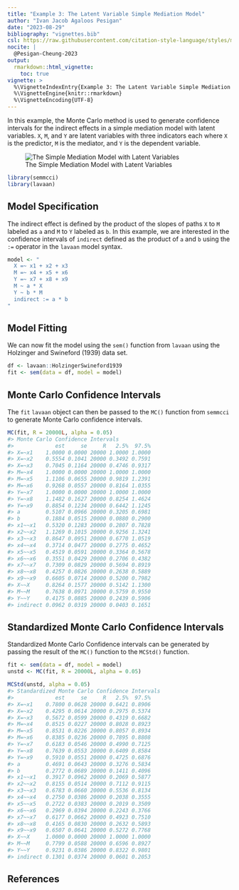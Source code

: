 ```yaml
---
title: "Example 3: The Latent Variable Simple Mediation Model"
author: "Ivan Jacob Agaloos Pesigan"
date: "2023-08-29"
bibliography: "vignettes.bib"
csl: https://raw.githubusercontent.com/citation-style-language/styles/master/apa.csl
nocite: |
  @Pesigan-Cheung-2023
output:
  rmarkdown::html_vignette:
    toc: true
vignette: >
  %\VignetteIndexEntry{Example 3: The Latent Variable Simple Mediation Model}
  %\VignetteEngine{knitr::rmarkdown}
  %\VignetteEncoding{UTF-8}
---
```


<!-- vignettes/example-3-latent.Rmd is generated from .setup/vignettes/example-3-latent.Rmd.orig. Please edit that file -->





In this example,
the Monte Carlo method is used to generate confidence intervals
for the indirect effects in a simple mediation model with latent variables.
`X`, `M`, and `Y` are latent variables with three indicators each
where `X` is the predictor, `M` is the mediator,
and `Y` is the dependent variable.

![The Simple Mediation Model with Latent Variables](https://raw.githubusercontent.com/jeksterslab/semmcci/main/.setup/latex/figures/png/latent.png)


```r
library(semmcci)
library(lavaan)
```

## Model Specification

The indirect effect is defined by the product of the slopes
of paths `X` to `M` labeled as `a` and `M` to `Y` labeled as `b`.
In this example, we are interested in the confidence intervals of `indirect`
defined as the product of `a` and `b` using the `:=` operator
in the `lavaan` model syntax.


```r
model <- "
  X =~ x1 + x2 + x3
  M =~ x4 + x5 + x6
  Y =~ x7 + x8 + x9
  M ~ a * X
  Y ~ b * M
  indirect := a * b
"
```

## Model Fitting

We can now fit the model using the `sem()` function from `lavaan` using the Holzinger and Swineford (1939) data set.


```r
df <- lavaan::HolzingerSwineford1939
fit <- sem(data = df, model = model)
```

## Monte Carlo Confidence Intervals

The `fit` `lavaan` object can then be passed to the `MC()` function from `semmcci`
to generate Monte Carlo confidence intervals.


```r
MC(fit, R = 20000L, alpha = 0.05)
#> Monte Carlo Confidence Intervals
#>             est     se     R   2.5%  97.5%
#> X=~x1    1.0000 0.0000 20000 1.0000 1.0000
#> X=~x2    0.5554 0.1041 20000 0.3492 0.7591
#> X=~x3    0.7045 0.1164 20000 0.4746 0.9317
#> M=~x4    1.0000 0.0000 20000 1.0000 1.0000
#> M=~x5    1.1106 0.0655 20000 0.9819 1.2391
#> M=~x6    0.9268 0.0557 20000 0.8164 1.0355
#> Y=~x7    1.0000 0.0000 20000 1.0000 1.0000
#> Y=~x8    1.1482 0.1627 20000 0.8254 1.4624
#> Y=~x9    0.8854 0.1234 20000 0.6442 1.1245
#> a        0.5107 0.0966 20000 0.3205 0.6981
#> b        0.1884 0.0515 20000 0.0880 0.2900
#> x1~~x1   0.5320 0.1283 20000 0.2807 0.7828
#> x2~~x2   1.1269 0.1015 20000 0.9256 1.3241
#> x3~~x3   0.8647 0.0951 20000 0.6770 1.0519
#> x4~~x4   0.3714 0.0477 20000 0.2775 0.4652
#> x5~~x5   0.4519 0.0591 20000 0.3364 0.5678
#> x6~~x6   0.3551 0.0429 20000 0.2706 0.4382
#> x7~~x7   0.7309 0.0829 20000 0.5694 0.8919
#> x8~~x8   0.4257 0.0826 20000 0.2638 0.5889
#> x9~~x9   0.6605 0.0714 20000 0.5200 0.7982
#> X~~X     0.8264 0.1577 20000 0.5142 1.1300
#> M~~M     0.7638 0.0971 20000 0.5759 0.9550
#> Y~~Y     0.4175 0.0885 20000 0.2439 0.5906
#> indirect 0.0962 0.0319 20000 0.0403 0.1651
```

## Standardized Monte Carlo Confidence Intervals

Standardized Monte Carlo Confidence intervals can be generated by passing the result of the `MC()` function to the `MCStd()` function.


```r
fit <- sem(data = df, model = model)
unstd <- MC(fit, R = 20000L, alpha = 0.05)
```


```r
MCStd(unstd, alpha = 0.05)
#> Standardized Monte Carlo Confidence Intervals
#>             est     se     R   2.5%  97.5%
#> X=~x1    0.7800 0.0628 20000 0.6421 0.8906
#> X=~x2    0.4295 0.0614 20000 0.2975 0.5374
#> X=~x3    0.5672 0.0599 20000 0.4319 0.6682
#> M=~x4    0.8515 0.0227 20000 0.8028 0.8923
#> M=~x5    0.8531 0.0226 20000 0.8057 0.8934
#> M=~x6    0.8385 0.0236 20000 0.7895 0.8808
#> Y=~x7    0.6183 0.0546 20000 0.4990 0.7125
#> Y=~x8    0.7639 0.0553 20000 0.6409 0.8584
#> Y=~x9    0.5910 0.0551 20000 0.4725 0.6876
#> a        0.4691 0.0643 20000 0.3276 0.5834
#> b        0.2772 0.0689 20000 0.1411 0.4096
#> x1~~x1   0.3917 0.0962 20000 0.2069 0.5877
#> x2~~x2   0.8155 0.0514 20000 0.7112 0.9115
#> x3~~x3   0.6783 0.0660 20000 0.5536 0.8134
#> x4~~x4   0.2750 0.0386 20000 0.2038 0.3555
#> x5~~x5   0.2722 0.0383 20000 0.2019 0.3509
#> x6~~x6   0.2969 0.0394 20000 0.2243 0.3766
#> x7~~x7   0.6177 0.0662 20000 0.4923 0.7510
#> x8~~x8   0.4165 0.0830 20000 0.2632 0.5893
#> x9~~x9   0.6507 0.0641 20000 0.5272 0.7768
#> X~~X     1.0000 0.0000 20000 1.0000 1.0000
#> M~~M     0.7799 0.0588 20000 0.6596 0.8927
#> Y~~Y     0.9231 0.0386 20000 0.8322 0.9801
#> indirect 0.1301 0.0374 20000 0.0601 0.2053
```

## References
